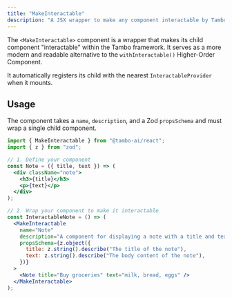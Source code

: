 ```yaml
---
title: "MakeInteractable"
description: "A JSX wrapper to make any component interactable by Tambo."
---
```


The `<MakeInteractable>` component is a wrapper that makes its child component "interactable" within the Tambo framework. It serves as a more modern and readable alternative to the `withInteractable()` Higher-Order Component.

It automatically registers its child with the nearest `InteractableProvider` when it mounts.

## Usage

The component takes a `name`, `description`, and a Zod `propsSchema` and must wrap a single child component.

```jsx
import { MakeInteractable } from "@tambo-ai/react";
import { z } from "zod";

// 1. Define your component
const Note = ({ title, text }) => (
  <div className="note">
    <h3>{title}</h3>
    <p>{text}</p>
  </div>
);

// 2. Wrap your component to make it interactable
const InteractableNote = () => (
  <MakeInteractable
    name="Note"
    description="A component for displaying a note with a title and text."
    propsSchema={z.object({
      title: z.string().describe("The title of the note"),
      text: z.string().describe("The body content of the note"),
    })}
  >
    <Note title="Buy groceries" text="milk, bread, eggs" />
  </MakeInteractable>
);
```
